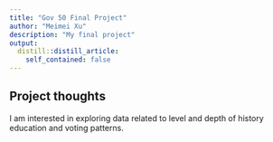 ```yaml
---
title: "Gov 50 Final Project"
author: "Meimei Xu"
description: "My final project"
output:
  distill::distill_article:
    self_contained: false
---
```




## Project thoughts

I am interested in exploring data related to level and depth of history education and voting patterns.